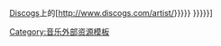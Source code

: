 [[Discogs]]上的[http://www.discogs.com/artist/{{urlencode:{{{1|{{{artist|{{PAGENAME}}}}}}}}}} {{{2|{{{name|{{PAGENAME}}}}}}}}]{{en icon}}<noinclude>
{{documentation}}
[[Category:音乐外部资源模板]]
</noinclude>